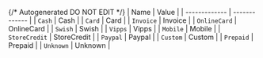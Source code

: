{/* Autogenerated DO NOT EDIT  */}
| Name          | Value         |
| ------------- | ------------- |
| `Cash`        | Cash          |
| `Card`        | Card          |
| `Invoice`     | Invoice       |
| `OnlineCard`  | OnlineCard    |
| `Swish`       | Swish         |
| `Vipps`       | Vipps         |
| `Mobile`      | Mobile        |
| `StoreCredit` | StoreCredit   |
| `Paypal`      | Paypal        |
| `Custom`      | Custom        |
| `Prepaid`     | Prepaid       |
| `Unknown`     | Unknown       |